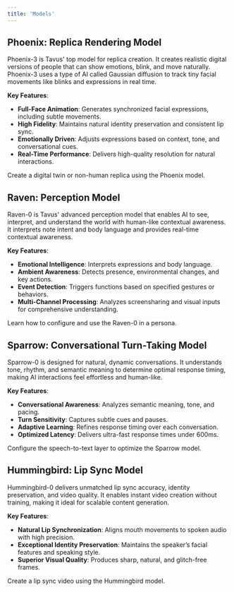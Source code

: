 ```yaml
---
title: 'Models'
---
```


## Phoenix: Replica Rendering Model
Phoenix-3 is Tavus' top model for replica creation. It creates realistic digital versions of people that can show emotions, blink, and move naturally. Phoenix-3 uses a type of AI called Gaussian diffusion to track tiny facial movements like blinks and expressions in real time.

**Key Features**:
- **Full-Face Animation**: Generates synchronized facial expressions, including subtle movements.
- **High Fidelity**: Maintains natural identity preservation and consistent lip sync.
- **Emotionally Driven**: Adjusts expressions based on context, tone, and conversational cues.
- **Real-Time Performance**: Delivers high-quality resolution for natural interactions.

<Card title="Create a Replica" icon="user-group" href="#">
Create a digital twin or non-human replica using the Phoenix model.
</Card>

## Raven: Perception Model
Raven-0 is Tavus' advanced perception model that enables AI to see, interpret, and understand the world with human-like contextual awareness. It interprets note intent and body language and provides real-time contextual awareness.

**Key Features**:
- **Emotional Intelligence**: Interprets expressions and body language.
- **Ambient Awareness**: Detects presence, environmental changes, and key actions.
- **Event Detection**: Triggers functions based on specified gestures or behaviors.
- **Multi-Channel Processing**: Analyzes screensharing and visual inputs for comprehensive understanding.

<Card title="Perception" icon="eye" href="#">
Learn how to configure and use the Raven-0 in a persona.
</Card>


## Sparrow: Conversational Turn-Taking Model
Sparrow-0 is designed for natural, dynamic conversations. It understands tone, rhythm, and semantic meaning to determine optimal response timing, making AI interactions feel effortless and human-like.

**Key Features**:
- **Conversational Awareness**: Analyzes semantic meaning, tone, and pacing.
- **Turn Sensitivity**: Captures subtle cues and pauses.
- **Adaptive Learning**: Refines response timing over each conversation.
- **Optimized Latency**: Delivers ultra-fast response times under 600ms.

<Card title="STT" icon="comments" href="#">
Configure the speech-to-text layer to optimize the Sparrow model.
</Card>


## Hummingbird: Lip Sync Model
Hummingbird-0 delivers unmatched lip sync accuracy, identity preservation, and video quality. It enables instant video creation without training, making it ideal for scalable content generation.

**Key Features**:
- **Natural Lip Synchronization**: Aligns mouth movements to spoken audio with high precision.
- **Exceptional Identity Preservation**: Maintains the speaker’s facial features and speaking style.
- **Superior Visual Quality**: Produces sharp, natural, and glitch-free frames.

<Card title="Create a Lip sync" icon="lips" href="#">
Create a lip sync video using the Hummingbird model.
</Card>


